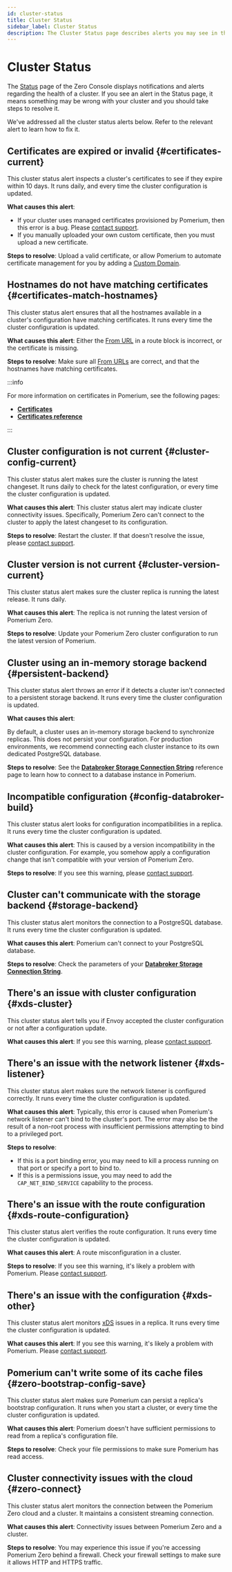 ```yaml
---
id: cluster-status
title: Cluster Status
sidebar_label: Cluster Status
description: The Cluster Status page describes alerts you may see in the Zero Console regarding your cluster's health, and what you can do to resolve them.
---
```


# Cluster Status

The [Status](https://console.pomerium.app/app/reports/status) page of the Zero Console displays notifications and alerts regarding the health of a cluster. If you see an alert in the Status page, it means something may be wrong with your cluster and you should take steps to resolve it.

We've addressed all the cluster status alerts below. Refer to the relevant alert to learn how to fix it.

## Certificates are expired or invalid {#certificates-current}

This cluster status alert inspects a cluster's certificates to see if they expire within 10 days. It runs daily, and every time the cluster configuration is updated.

**What causes this alert**:

- If your cluster uses managed certificates provisioned by Pomerium, then this error is a bug. Please [contact support](https://discuss.pomerium.com/).
- If you manually uploaded your own custom certificate, then you must upload a new certificate.

**Steps to resolve**: Upload a valid certificate, or allow Pomerium to automate certificate management for you by adding a [Custom Domain](/docs/capabilities/custom-domains).

## Hostnames do not have matching certificates {#certificates-match-hostnames}

This cluster status alert ensures that all the hostnames available in a cluster's configuration have matching certificates. It runs every time the cluster configuration is updated.

**What causes this alert**: Either the [From URL](/docs/reference/routes/from) in a route block is incorrect, or the certificate is missing.

**Steps to resolve**: Make sure all [From URLs](/docs/reference/routes/from) are correct, and that the hostnames have matching certificates.

:::info

For more information on certificates in Pomerium, see the following pages:

- [**Certificates**](/docs/concepts/certificates)
- [**Certificates reference**](/docs/reference/certificates)

:::

## Cluster configuration is not current {#cluster-config-current}

This cluster status alert makes sure the cluster is running the latest changeset. It runs daily to check for the latest configuration, or every time the cluster configuration is updated.

**What causes this alert**: This cluster status alert may indicate cluster connectivity issues. Specifically, Pomerium Zero can't connect to the cluster to apply the latest changeset to its configuration.

**Steps to resolve**: Restart the cluster. If that doesn't resolve the issue, please [contact support](https://discuss.pomerium.com/).

## Cluster version is not current {#cluster-version-current}

This cluster status alert makes sure the cluster replica is running the latest release. It runs daily.

**What causes this alert**: The replica is not running the latest version of Pomerium Zero.

**Steps to resolve**: Update your Pomerium Zero cluster configuration to run the latest version of Pomerium.

## Cluster using an in-memory storage backend {#persistent-backend}

This cluster status alert throws an error if it detects a cluster isn't connected to a persistent storage backend. It runs every time the cluster configuration is updated.

**What causes this alert**:

By default, a cluster uses an in-memory storage backend to synchronize replicas. This does not persist your configuration. For production environments, we recommend connecting each cluster instance to its own dedicated PostgreSQL database.

**Steps to resolve**: See the [**Databroker Storage Connection String**](/docs/reference/databroker#databroker-storage-connection-string) reference page to learn how to connect to a database instance in Pomerium.

## Incompatible configuration {#config-databroker-build}

This cluster status alert looks for configuration incompatibilities in a replica. It runs every time the cluster configuration is updated.

**What causes this alert**: This is caused by a version incompatibility in the cluster configuration. For example, you somehow apply a configuration change that isn't compatible with your version of Pomerium Zero.

**Steps to resolve**: If you see this warning, please [contact support](https://discuss.pomerium.com/).

## Cluster can't communicate with the storage backend {#storage-backend}

This cluster status alert monitors the connection to a PostgreSQL database. It runs every time the cluster configuration is updated.

**What causes this alert**: Pomerium can't connect to your PostgreSQL database.

**Steps to resolve**: Check the parameters of your [**Databroker Storage Connection String**](/docs/reference/databroker#databroker-storage-connection-string).

## There's an issue with cluster configuration {#xds-cluster}

This cluster status alert tells you if Envoy accepted the cluster configuration or not after a configuration update.

**What causes this alert**: If you see this warning, please [contact support](https://discuss.pomerium.com/).

## There's an issue with the network listener {#xds-listener}

This cluster status alert makes sure the network listener is configured correctly. It runs every time the cluster configuration is updated.

**What causes this alert**: Typically, this error is caused when Pomerium's network listener can't bind to the cluster's port. The error may also be the result of a non-root process with insufficient permissions attempting to bind to a privileged port.

**Steps to resolve**:

- If this is a port binding error, you may need to kill a process running on that port or specify a port to bind to.
- If this is a permissions issue, you may need to add the `CAP_NET_BIND_SERVICE` capability to the process.

## There's an issue with the route configuration {#xds-route-configuration}

This cluster status alert verifies the route configuration. It runs every time the cluster configuration is updated.

**What causes this alert**: A route misconfiguration in a cluster.

**Steps to resolve**: If you see this warning, it's likely a problem with Pomerium. Please [contact support](https://discuss.pomerium.com/).

## There's an issue with the configuration {#xds-other}

This cluster status alert monitors [xDS](https://www.envoyproxy.io/docs/envoy/latest/api-docs/xds_protocol) issues in a replica. It runs every time the cluster configuration is updated.

**What causes this alert**: If you see this warning, it's likely a problem with Pomerium. Please [contact support](https://discuss.pomerium.com/).

## Pomerium can't write some of its cache files {#zero-bootstrap-config-save}

This cluster status alert makes sure Pomerium can persist a replica's bootstrap configuration. It runs when you start a cluster, or every time the cluster configuration is updated.

**What causes this alert**: Pomerium doesn't have sufficient permissions to read from a replica's configuration file.

**Steps to resolve**: Check your file permissions to make sure Pomerium has read access.

## Cluster connectivity issues with the cloud {#zero-connect}

This cluster status alert monitors the connection between the Pomerium Zero cloud and a cluster. It maintains a consistent streaming connection.

**What causes this alert**: Connectivity issues between Pomerium Zero and a cluster.

**Steps to resolve**: You may experience this issue if you're accessing Pomerium Zero behind a firewall. Check your firewall settings to make sure it allows HTTP and HTTPS traffic.
